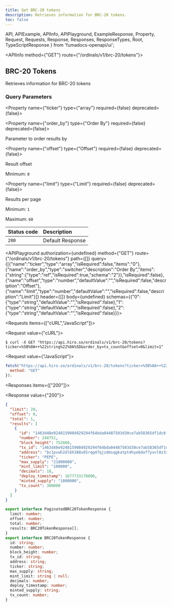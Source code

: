 ```yaml
---
title: Get BRC-20 tokens
description: Retrieves information for BRC-20 tokens.
toc: false
---
```


  API,
  APIExample,
  APIInfo,
  APIPlayground,
  ExampleResponse,
  Property,
  Request,
  Requests,
  Response,
  Responses,
  ResponseTypes,
  Root,
  TypeScriptResponse
} from 'fumadocs-openapi/ui';

<Root baseUrl="https://api.hiro.so">

<API>

<APIInfo method={"GET"} route={"/ordinals/v1/brc-20/tokens"}>

## BRC-20 Tokens

Retrieves information for BRC-20 tokens

### Query Parameters

<Property name={"ticker"} type={"array<string>"} required={false} deprecated={false}>

</Property>

<Property name={"order_by"} type={"Order By"} required={false} deprecated={false}>

Parameter to order results by

</Property>

<Property name={"offset"} type={"Offset"} required={false} deprecated={false}>

Result offset

<span>Minimum: `0`</span>

</Property>

<Property name={"limit"} type={"Limit"} required={false} deprecated={false}>

Results per page

<span>Minimum: `1`</span>

<span>Maximum: `60`</span>

</Property>

| Status code | Description |
| :------ | :------ |
| `200` | Default Response |

<APIPlayground authorization={undefined} method={"GET"} route={"/ordinals/v1/brc-20/tokens"} path={[]} query={[{"name":"ticker","type":"array","isRequired":false,"items":"0"},{"name":"order_by","type":"switcher","description":"Order By","items":{"string":{"type":"ref","isRequired":true,"schema":"2"}},"isRequired":false},{"name":"offset","type":"number","defaultValue":"","isRequired":false,"description":"Offset"},{"name":"limit","type":"number","defaultValue":"","isRequired":false,"description":"Limit"}]} header={[]} body={undefined} schemas={{"0":{"type":"string","defaultValue":"","isRequired":false},"1":{"type":"string","defaultValue":"","isRequired":false},"2":{"type":"string","defaultValue":"","isRequired":false}}}>

</APIPlayground>

</APIInfo>

<APIExample>

<Requests items={["cURL","JavaScript"]}>

<Request value={"cURL"}>

```terminal
$ curl -X GET "https://api.hiro.so/ordinals/v1/brc-20/tokens?ticker=%5B%0A++%22string%22%0A%5D&order_by=tx_count&offset=0&limit=1"
```

</Request>

<Request value={"JavaScript"}>

```js
fetch("https://api.hiro.so/ordinals/v1/brc-20/tokens?ticker=%5B%0A++%22string%22%0A%5D&order_by=tx_count&offset=0&limit=1", {
  method: "GET"
});
```

</Request>

</Requests>

<Responses items={["200"]}>

<Response value={"200"}>

<ResponseTypes>

<ExampleResponse>

```json
{
  "limit": 20,
  "offset": 0,
  "total": 1,
  "results": [
    {
      "id": "1463d48e9248159084929294f64bda04487503d30ce7ab58365df1dc6fd58218i0",
      "number": 248751,
      "block_height": 752860,
      "tx_id": "1463d48e9248159084929294f64bda04487503d30ce7ab58365df1dc6fd58218",
      "address": "bc1pvwh2dl6h388x65rqq47qjzdmsqgkatpt4hye6daf7yxvl0z3xjgq247aq8",
      "ticker": "PEPE",
      "max_supply": "21000000",
      "mint_limit": "100000",
      "decimals": 18,
      "deploy_timestamp": 1677733170000,
      "minted_supply": "1000000",
      "tx_count": 300000
    }
  ]
}
```

</ExampleResponse>

<TypeScriptResponse>

```ts
export interface PaginatedBRC20TokenResponse {
  limit: number;
  offset: number;
  total: number;
  results: BRC20TokenResponse[];
}
export interface BRC20TokenResponse {
  id: string;
  number: number;
  block_height: number;
  tx_id: string;
  address: string;
  ticker: string;
  max_supply: string;
  mint_limit: string | null;
  decimals: number;
  deploy_timestamp: number;
  minted_supply: string;
  tx_count: number;
}
```

</TypeScriptResponse>

</ResponseTypes>

</Response>

</Responses>

</APIExample>

</API>

</Root>

